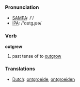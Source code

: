 === Pronunciation ===
*[[w:SAMPA|SAMPA]]: /'/
*[[w:IPA|IPA]]: /'ɑʊtgɻʊə/

=== Verb ===

'''outgrew'''

# past tense of to [[outgrow]]

=== Translations ===
*[[Dutch]]: [[ontgroeide]], [[ontgroeiden]]